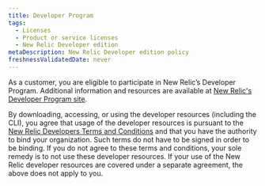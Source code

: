 ```yaml
---
title: Developer Program
tags:
  - Licenses
  - Product or service licenses
  - New Relic Developer edition
metaDescription: New Relic Developer edition policy
freshnessValidatedDate: never
---
```


As a customer, you are eligible to participate in New Relic’s Developer Program. Additional information and resources are available at [New Relic's Developer Program site](/docs/licenses/product-or-service-licenses/new-relic-developer-edition/developer-program-resources).

By downloading, accessing, or using the developer resources (including the CLI), you agree that usage of the developer resources is pursuant to the [New Relic Developers Terms and Conditions](https://developer.newrelic.com/terms) and that you have the authority to bind your organization. Such terms do not have to be signed in order to be binding. If you do not agree to these terms and conditions, your sole remedy is to not use these developer resources. If your use of the New Relic developer resources are covered under a separate agreement, the above does not apply to you.
